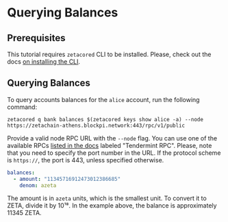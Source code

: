 # Querying Balances

## Prerequisites

This tutorial requires `zetacored` CLI to be installed. Please, check out the
docs [on installing the CLI](/developers/cli/setup).

## Querying Balances

To query accounts balances for the `alice` account, run the following command:

```
zetacored q bank balances $(zetacored keys show alice -a) --node https://zetachain-athens.blockpi.network:443/rpc/v1/public
```

Provide a valid node RPC URL with the `--node` flag. You can use one of the
available RPCs [listed in the docs](/reference/api) labeled "Tendermint RPC".
Please, note that you need to specify the port number in the URL. If the
protocol scheme is `https://`, the port is 443, unless specified otherwise.

```yml
balances:
  - amount: "11345716912473012386685"
    denom: azeta
```

The amount is in `azeta` units, which is the smallest unit. To convert it to
ZETA, divide it by 10¹⁸. In the example above, the balance is approximately
11345 ZETA.
